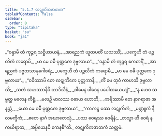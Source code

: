 ```yaml
---
title: "5.1.7 လဋုကိကဇာတက"
tableOfContents: false
sidebar:
  order: 8
type: "tipitaka"
basket: "su"
book: "ja1"
---
```



<DynamicBreadcrumb />

<Division number="39" book="ja1">

<Paragraph number="1190" type="verses" book="ja1">
_“ဝန္ဒာမိ တံ ကုဉ္ဇရ သဋ္ဌိဟာယနံ,_  
_အာရညကံ ယူထပတိံ ယသဿိံ;_  
_ပက္ခေဟိ တံ ပဉ္ဇလိကံ ကရောမိ,_  
_မာ မေ ဝဓီ ပုတ္တကေ ဒုဗ္ဗလာယ”._  

</Paragraph>

</Division>
<Division number="40" book="ja1">

<Paragraph number="1191" type="verses" book="ja1">
_“ဝန္ဒာမိ တံ ကုဉ္ဇရ ဧကစာရိံ,_  
_အာရညကံ ပဗ္ဗတသာနုဂေါစရံ;_  
_ပက္ခေဟိ တံ ပဉ္ဇလိကံ ကရောမိ,_  
_မာ မေ ဝဓီ ပုတ္တကေ ဒုဗ္ဗလာယ”._  

</Paragraph>

</Division>
<Division number="41" book="ja1">

<Paragraph number="1192" type="verses" book="ja1">
_“ဝဓိဿာမိ တေ လဋုကိကေ ပုတ္တကာနိ,_  
_ကိံ မေ တုဝံ ကာဟသိ ဒုဗ္ဗလာသိ;_  
_သတံ သဟဿာနိပိ တာဒိသီနံ,_  
_ဝါမေန ပါဒေန ပပေါထယေယျံ”._  

</Paragraph>

</Division>
<Division number="42" book="ja1">

<Paragraph number="1193" type="verses" book="ja1">
_“န ဟေဝ သဗ္ဗတ္ထ ဗလေန ကိစ္စံ,_  
_ဗလဉှိ ဗာလဿ ဝဓာယ ဟောတိ;_  
_ကရိဿာမိ တေ နာဂရာဇာ အနတ္ထံ,_  
_ယော မေ ဝဓီ ပုတ္တကေ ဒုဗ္ဗလာယ”._  

</Paragraph>

</Division>
<Division number="43" book="ja1">

<Paragraph number="1194" type="verses" book="ja1">
_“ကာကဉ္စ ပဿ လဋုကိကံ,_  
_မဏ္ဍူကံ နီလမက္ခိကံ;_  
_ဧတေ နာဂံ အဃာတေသုံ,_  
_ပဿ ဝေရဿ ဝေရိနံ;_  
_တသ္မာ ဟိ ဝေရံ န ကယိရာထ,_  
_အပ္ပိယေနပိ ကေနစီ”တိ._  


</Paragraph>
</Division>

<Paragraph number="1195" type="center" book="ja1">
လဋုကိကဇာတကံ သတ္တမံ.
</Paragraph>